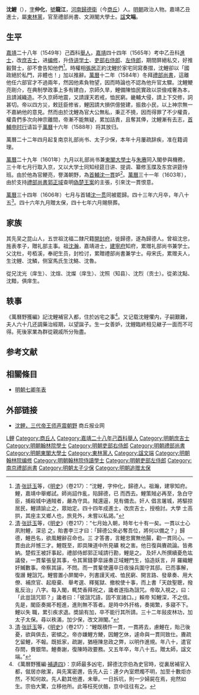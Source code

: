 {{Otheruses|other=名为沈龙江的其他人物|沈龙江}}
{{明清人物信息框
| 姓名 = 沈鯉
| 原名 =
| 圖片名稱 = 
| 圖片大小 = 220px
| 圖片說明 = 
| 最高職務 = 少保兼太子太保禮部尚書文淵閣大學士
| 國家 = 大明
| 爵位 =
| 籍貫 = [[河南承宣布政使司|河南承宣布政使司]][[開封府|開封府]][[歸德州|歸德州]]
| 族裔 = 漢族
| 旗籍 = 
| 字號 = 字仲化，號龍江
| 室名 = 
| 諡號 = 文端
| 出生日期 = [[嘉靖|嘉靖]]十年（1531年）辛卯三月二十四日
| 出生地點 = 
| 逝世日期 = [[萬曆|萬曆]]四十三年（1615年）
| 逝世地點 = 
| 墓葬 =
| 配偶 = 元配張氏、継室周氏，俱累赠夫人
| 親屬 = 祖父 [[沈瀚_(成化進士)|沈瀚]]。（子）沈埭、沈埈
| 出身 = 
*嘉靖二十八年己酉科舉人
*嘉靖四十四年乙丑科進士出身
| 經歷 = 
*大理寺观政
*授翰林院庶吉士
*丁卯三月授本院检讨
*壬申八月升编修
*癸酉六月升左赞善兼检讨
*甲戌六月回籍调理
*丙子十一月丁忧
*辛巳十二月复除原官
*壬午七月主考应天乡试，本月升侍读学士掌翰林院事
*九月改侍读学士，加四品服色
*癸未二月升礼部右侍郎兼侍读学士
*五月改吏部右侍郎兼官照旧
*十月升本部左侍郎兼官照旧
*甲申十月升礼部尚书兼翰林院学士
*丁亥二月加太子少保
*戊子八月馳驛回籍调理，病痊起用
*甲午起南礼部尚书、太子少保，本年准回籍，
*辛丑起礼部尚书兼東閣大学士、兼太子少保<ref>《嘉靖四十四年乙丑科进士履历便览》：沈鲤，龍江，诗四房，辛卯三月二十四日生。具庆，歸德卫籍崑山人，乡试四十三名，会试五十九名，二甲三名。改翰林院庶吉士，丁卯三月授本院检讨，壬申八月升编修，癸酉六月升左赞善兼检讨，甲戌六月回籍调理。丙子十一月丁忧，辛巳十二月復除原官，壬午七月主考乡试應天，本月升侍讲学士，掌翰林院事，九月改侍读学士，賜四品服色，癸未二月升礼部右侍郎兼侍读学士，五月改吏部右侍郎，兼官照旧，十月升本部左侍郎，兼官照旧，甲申十月升礼部尚书兼翰林院学士，丁亥二月加太子少保，戊子八月馳驿回籍调理，病痊起用，甲午起南礼部尚书、太子少保，本年准回籍，辛丑起礼部尚书兼东阁大学士、兼太子太保。</ref>
| 著作 =
}}
'''沈鯉'''（{{bd|1531年||1615年|catIdx=S沈}}），[[表字|字]]'''仲化'''，[[號|號]]'''龍江'''，[[河南|河南]][[歸德州|歸德衛]]（今[[商丘|商丘]]）人。[[明朝|明朝]]政治人物。嘉靖乙丑進士，屬[[東林黨|東林黨]]，官至禮部尚書、文淵閣大學士。[[諡|諡]]'''文端'''。

==生平==
[[嘉靖|嘉靖]]二十八年（1549年）己酉科[[舉人|舉人]]，[[嘉靖|嘉靖]]四十四年（1565年）考中乙丑科[[進士|進士]]，改[[庶吉士|庶吉士]]，进[[编修|编修]]，升[[侍讲学士|侍讲学士]]、[[吏部右侍郎|吏部右侍郎]]、[[左侍郎|左侍郎]]，期間屏絕私交，好推轂賢士，卻不會告知他們<ref>[[清|清]]·[[张廷玉|张廷玉]]等，《[[明史|明史]]》（卷217）：“沈鯉，字仲化，歸德人。祖瀚，建寧知府。鯉，嘉靖中舉鄉試。師尚詔作亂，陷歸德，已 而西去。鯉策賊必再至，急白守臣，捕殺城中通賊者，嚴為守具。賊還逼，見有備去。奸人 倡言屠城，將驅掠居民，鯉請諭止之，眾始定。四十四年成進士，改庶吉士，授檢討。大學 士高拱，其座主又鄉人也，旅見外，未嘗以私謁。”</ref>。時權相[[張居正|張居正]]約沈鯉於家宅同寫奏摺，沈鯉卻以「國政絕於私門，非體也！」加以推辭。[[萬曆|萬曆]]十二年（1584年）冬拜[[禮部尚書|禮部尚書]]，這離他任六部官才不過兩年，然因他素負物望，因而時論也不認為他升官太驟。沈鯉鯁亮剛介，在典制學政事上多有建白，京師久旱，鯉備陳恤民實政以崇儉戒奢為本，且請減織造。不久京師地震，又請謹天若戒，恤民窮。畿輔大侵，請上下交修，詞甚切。帝以四方災，敕廷臣修省，鯉因請大損供億營建，振救小民，以上神宗無一不嘉納他的意見。然而由於沈鯉為官大公無私，秉正不撓，因而得罪了不少權貴，權貴們多次向神宗離間，帝漸不能無疑，累加詰責，且奪其俸，沈鯉漸有去志，[[首輔|首輔]][[申时行|申时行]]请旨于[[萬曆|萬曆]]十六年（1588年）将其放归。

萬曆二十二年四月起复南京礼部尚书、太子少保，本年十月屢疏辞疾，准在籍调理。

[[萬曆|萬曆]]二十九年（1601年）九月以礼部尚书兼[[東閣大學士|東閣大學士]]与[[朱赓|朱赓]]同入閣參與機務，三十年七月行取入京，又以大学士同知经筵日讲、提调、纂修玉牒及东宫讲筵侍班。由於他為官鲠亮，譽滿朝野，為[[首輔|首輔]][[沈一貫|沈一貫]]妒<ref>[[清|清]]·[[张廷玉|张廷玉]]等，《[[明史|明史]]》（卷217）：“七月始入朝，時年七十有一矣。一貫以士心夙附鯉，深忌 之，貽書李三才曰：「歸德公來必奪吾位，將何以備之？」歸德，鯉邑名，欲風鯉辭召命也。三 才答書，言鯉忠實無他腸，勸一貫同心。一貫由此幷憾三才。鯉既至，即具陳道中所見礦 稅之害。他日復與賡疏論。皆弗納。楚假王被訐事起，禮部侍郎郭正域請行勘，鯉是之。 及奸人所撰續憂危竑議發，一貫輩張皇其事，令其黨錢夢皐誣奏正域鯉門生，協造妖言，幷 羅織鯉奸贓數事。帝察其誣，不問。而一貫輩使邏卒日夜操兵圍守其邸。已而事解，復譖 鯉詛咒。鯉嘗置小屏閣中，列書謹天戒、恤民窮、開言路、發章奏、用大僚、補庶官、起廢棄、 舉考選、釋冤獄、撤稅使十事，而上書「天啟聖聰，撥亂反治」八字。每入閣，輒焚香拜祝之，讒者遂指為詛咒。帝取入視之，曰：「此豈詛咒耶？」讒者曰：「彼詛咒語，固不宣諸口。」賴帝 知鯉深，不之信。先是，閣臣奏揭不輕進，進則無不答者。是時中外扞格，奏揭繁，多寢不下。鯉以失 職，累引疾求退。奬諭有加，卒不能行其所請。三十二年敍皮林功，加太子太保。尋以秩滿，加少保，改文淵閣。”</ref>。[[萬曆|萬曆]]三十一年（1603年），由於支持[[禮部尚書|禮部尚書]][[郭正域|郭正域]]查明[[偽楚王案|偽楚王案]]的主張，引來沈一貫恨意。

[[萬曆|萬曆]]三十四年（1606年）七月与首辅[[沈一贯|沈一贯]]同被罷歸。四十三年六月卒，年八十五<ref>[[清|清]]·[[张廷玉|张廷玉]]等，《[[明史|明史]]》（卷217）：“鯉既積忤一貫，一貫將去，慮鯉在，貽己後憂，欲與俱去，密傾之。帝亦嫌鯉方鯁，因鯉乞休，遽命與一貫同致仕。賡疏乞留鯉，不報。既抵家，疏謝，猶極陳怠政之弊，以明作進規。年八十，遣官存問，賚銀幣。鯉奏謝，復陳時政要務。又五年卒，年八十五。贈太師，諡文端。”</ref>。四十六年九月贈太保，四十七年六月賜祭葬。

==家族==
其先吴之昆山人，五世祖沈福二隸尺籍[[開封府|開封府]]，徙歸德，遂為歸德人。曾祖沈忠，旌表孝子，贈礼部主事。祖[[沈瀚|沈瀚]]，嘉靖进士，[[建寧府|建寧府]]知府，累赠礼部尚书兼学士。父沈杜，号栢溪，奉祀生员，封检讨，累贈禮部尚書兼学士。母宋氏，累赠夫人，生沈鲤、沈鱗，侧室馬氏生沈鮥、沈魯。

從兄沈光（庠生）、沈煊、沈燦（庠生）、沈照（知县）、沈烈（贡士）。從弟沈點、沈黯，俱庠生。

== 轶事 ==
《萬曆野獲編》記沈鯉補官入都，住於凶宅之事<ref>《萬曆野獲編·[[s:萬曆野獲編/補遺四|補遺四]]》：京師最多凶宅，歸德沈宗伯為史官時，從裏居補官入都，僦居亦敞潔，與先寓密邇，告先人云：連夕內室燃燭不明，加至十數炬亦然，不知何故。先人勸其他遷，未舉。一日拆坑，則一少婦屍在焉，宛然如生。宗伯大驚，立移他所。此等枉死伏骼，京中往往有之。</ref>。又记载沈鲤懼内，子嗣艱難，夫人六十几还調藥治經期，以望誕子。生一女善妒，沈鲤臨終相见継子一面而不可得。死後家業為群從親戚所分殆盡。

==参考文献==
{{reflist}}

==相關條目==
*[[明朝七卿年表|明朝七卿年表]]

==外部链接==
*[http://www.sqrb.com.cn/gb/misc/2006-11/07/content_645496.htm 沈鲤，三代帝王师声震朝野]{{Wayback|url=http://www.sqrb.com.cn/gb/misc/2006-11/07/content_645496.htm |date=20190812093804 }} 商丘报业网
{{start box}}
{{s-off}}
{{succession box|[[陳經邦|陳經邦]]|[[朱𢋫|朱𢋫]]|[[明朝禮部尚書|明朝禮部尚書]]|1584年-1588年}}
{{end box}}

{{嘉靖四十四年乙丑科殿試金榜}}

{{Authority control}}

{{DEFAULTSORT:Shen沈}}
[[Category:沈姓|L鲤]]
[[Category:商丘人|Category:商丘人]]
[[Category:嘉靖二十八年己酉科舉人|Category:嘉靖二十八年己酉科舉人]]
[[Category:明朝庶吉士|Category:明朝庶吉士]]
[[Category:明朝翰林院學士|Category:明朝翰林院學士]]
[[Category:明朝吏部右侍郎|Category:明朝吏部右侍郎]]
[[Category:明朝禮部尚書|Category:明朝禮部尚書]]
[[Category:明朝東閣大學士|Category:明朝東閣大學士]]
[[Category:東林黨人|Category:東林黨人]]
[[Category:諡文端|Category:諡文端]]
[[Category:明朝翰林院编修|Category:明朝翰林院编修]]
[[Category:明朝翰林院侍讀學士|Category:明朝翰林院侍讀學士]]
[[Category:明朝吏部左侍郎|Category:明朝吏部左侍郎]]
[[Category:南京禮部尚書|Category:南京禮部尚書]]
[[Category:明朝太子少保|Category:明朝太子少保]]
[[Category:明朝追赠太保|Category:明朝追赠太保]]